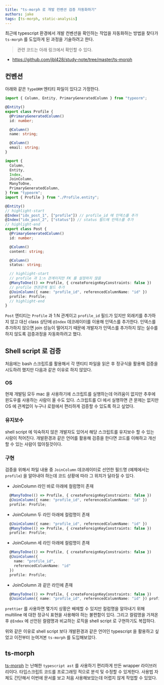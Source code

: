 ```yaml
---
title: "ts-morph 로 개발 컨벤션 검증 자동화하기"
authors: jake
tags: [ts-morph, static-analysis]
---
```


최근에 typescript 환경에서 개발 컨벤션을 확인하는 작업을 자동화하는 방법을 찾다가 `ts-morph` 를 도입하게 된 과정을 기술하려고 한다.

> 관련 코드는 아래 링크에서 확인할 수 있다.

- https://github.com/jbl428/study-note/tree/master/ts-morph

<!--truncate-->

## 컨벤션

아래와 같은 `TypeORM` 엔티티 파일이 있다고 가정한다.

```ts title="Profile.entity.ts"
import { Column, Entity, PrimaryGeneratedColumn } from "typeorm";

@Entity()
export class Profile {
  @PrimaryGeneratedColumn()
  id: number;

  @Column()
  name: string;

  @Column()
  email: string;
}
```

```ts title="Post.entity.ts"
import {
  Column,
  Entity,
  Index,
  JoinColumn,
  ManyToOne,
  PrimaryGeneratedColumn,
} from "typeorm";
import { Profile } from "./Profile.entity";

@Entity()
// highlight-start
@Index("idx_post_1", ["profile"]) // profile_id 에 인덱스를 추가
@Index("idx_post_2", ["status"]) // status 필드에 인덱스를 추가
// highlight-end
export class Post {
  @PrimaryGeneratedColumn()
  id: number;

  @Column()
  content: string;

  @Column()
  status: string;

  // highlight-start
  // profile 과 1:n 관계이지만 FK 를 설정하지 않음
  @ManyToOne(() => Profile, { createForeignKeyConstraints: false })
  // profile 연관관계 필드 추가
  @JoinColumn({ name: "profile_id", referencedColumnName: "id" })
  profile: Profile;
  // highlight-end
}
```

`Post` 엔티티는 `Profile` 과 1:N 관계이고 `profile_id` 필드가 있지만 외래키를 추가하지 않고 대신 class 상단에 `@Index` 데코레이터를 이용해 인덱스를 추가한다.
인덱스를 추가하지 않으면 join 성능이 떨어지기 때문에 개발자가 인덱스를 추가하지 않는 실수를 하지 않도록 검증과정을 자동화하려고 했다.

## Shell script 로 검증

처음에는 bash 스크립트를 활용해서 각 엔티티 파일을 읽은 후 정규식을 활용해 검증을 시도하려 했지만 다음과 같은 이유로 하지 않았다.

### OS

현재 개발팀 모두 mac 을 사용하기에 스크립트를 실행하는데 어려움이 없지만 추후에 윈도우를 사용하는 사람이 올 수도 있다.
스크립트를 CI 에서 실행하면 큰 문제는 없지만 OS 에 관계없이 누구나 로컬에서 편리하게 검증할 수 있도록 하고 싶었다.

### 유지보수

shell script 에 익숙하지 않은 개발자도 있어서 해당 스크립트를 유지보수 할 수 있는 사람이 적어진다.
개발환경과 같은 언어를 활용해 검증을 한다면 코드를 이해하고 개선할 수 있는 사람이 많아질것이다.

### 구현

검증을 위해서 파일 내용 중 `JoinColumn` 데코레이터로 선언한 필드명 (예제에서는 `profile`) 을 알아내야 하는데 코드 상황에 따라 그 위치가 달라질 수 있다.

- JoinColumn 라인 바로 아래에 컬럼명이 존재

```ts
  @ManyToOne(() => Profile, { createForeignKeyConstraints: false })
  @JoinColumn({ name: "profile_id", referencedColumnName: "id" })
  profile: Profile;
```

- JoinColumn 두 라인 아래에 컬럼명이 존재

```ts
  @JoinColumn({ name: "profile_id", referencedColumnName: "id" })
  @ManyToOne(() => Profile, { createForeignKeyConstraints: false })
  profile: Profile;
```

- JoinColumn 세 라인 아래에 컬럼명이 존재

```ts
  @ManyToOne(() => Profile, { createForeignKeyConstraints: false })
  @JoinColumn({
    name: "profile_id",
    referencedColumnName: "id"
  })
  profile: Profile;
```

- JoinColumn 과 같은 라인에 존재

```ts
  @ManyToOne(() => Profile, { createForeignKeyConstraints: false })
  @JoinColumn({ name: "profile_id", referencedColumnName: "id" }) profile: Profile;
```

`prettier` 를 사용하면 몇가지 상황은 배제할 수 있지만 컬럼명을 알아내기 위해 multiline 에 대한 정규식 표현을 사용해야 하는 불편함이 있다.
그리고 컬럼명을 가져온 후 `@Index` 에 선언된 컬렴명과 비교하는 로직을 shell script 로 구현하기도 복잡하다.

위와 같은 이유로 shell script 보다 개발환경과 같은 언어인 typescript 을 활용하고 싶었고 이전부터 눈여겨본 `ts-morph` 를 도입해보았다.

## ts-morph

[ts-morph](https://github.com/dsherret/ts-morph/tree/latest/packages/ts-morph) 는 난해한 `typescript ast` 를 사용하기 편리하게 만든 wrapper 라이브러리이다.
타입스크립트 코드를 프로그래밍 적으로 분석 및 수정할 수 있게한다.
사용법 자체도 간단해서 이번에 문서를 보고 처음 사용해보았는데 어렵지 않게 작업할 수 있었다.
